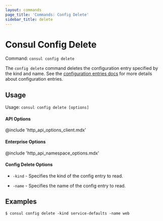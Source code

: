 ```yaml
---
layout: commands
page_title: 'Commands: Config Delete'
sidebar_title: delete
---
```


# Consul Config Delete

Command: `consul config delete`

The `config delete` command deletes the configuration entry specified by the
kind and name. See the [configuration entries docs](/docs/agent/config-entries)
for more details about configuration entries.

## Usage

Usage: `consul config delete [options]`

#### API Options

@include 'http_api_options_client.mdx'

#### Enterprise Options

@include 'http_api_namespace_options.mdx'

#### Config Delete Options

- `-kind` - Specifies the kind of the config entry to read.

- `-name` - Specifies the name of the config entry to read.

## Examples

    $ consul config delete -kind service-defaults -name web
